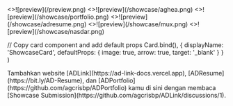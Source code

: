 
<Cards>
  <ShowcaseCard title="ADLink" href="https://adlink.vercel.app">
    <>![preview](/preview.png)</>
  </ShowcaseCard>
  
  <ShowcaseCard title="Aghea" href="https://bio-aghea.vercel.app">
    <>![preview](/showcase/aghea.png)</>
  </ShowcaseCard>
  
  <ShowcaseCard title="ADPortfolio" href="https://agheabiz.vercel.app">
    <>![preview](/showcase/portfolio.png)</>
  </ShowcaseCard>
  
  <ShowcaseCard title="ADResume" href="https://about-agcrisbp.vercel.app/">
    <>![preview](/showcase/adresume.png)</>
  </ShowcaseCard>
  
  <ShowcaseCard title="Muxenrico" href="https://muxenrico.vercel.app">
    <>![preview](/showcase/mux.png)</>
  </ShowcaseCard>
  
  <ShowcaseCard title="Nasi Darurat" href="https://nasidarurat.vercel.app">
    <>![preview](/showcase/nasdar.png)</>
  </ShowcaseCard>
</Cards>

  // Copy card component and add default props
  Card.bind(),
  {
    displayName: 'ShowcaseCard',
    defaultProps: {
      image: true,
      arrow: true,
      target: '_blank'
    }
  }
)

<style global jsx>{`
  img {
    aspect-ratio: 12/6.3;
    object-fit: cover;
  }
`}</style>

<Callout>
Tambahkan website [ADLink](https://ad-link-docs.vercel.app), [ADResume](https://bit.ly/AD-Resume), dan [ADPortfolio](https://github.com/agcrisbp/ADPortfolio) kamu di sini dengan membaca [Showcase Submission](https://github.com/agcrisbp/ADLink/discussions/1).
</Callout>